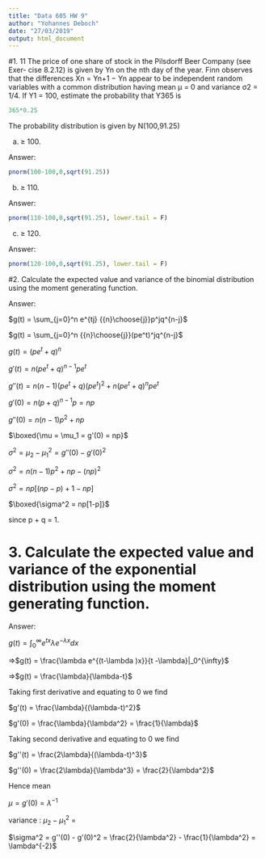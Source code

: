 ```yaml
---
title: "Data 605 HW 9"
author: "Yohannes Deboch"
date: "27/03/2019"
output: html_document
---
```


#1. 11 The price of one share of stock in the Pilsdorff Beer Company (see Exer- cise 8.2.12) is given by Yn on the nth day of the year. Finn observes that the differences Xn = Yn+1 − Yn appear to be independent random variables with a common distribution having mean μ = 0 and variance σ2 = 1/4. If Y1 = 100, estimate the probability that Y365 is

```r
365*0.25
```

The probability distribution is given by N(100,91.25)

(a) ≥ 100. 

Answer:
```r
pnorm(100-100,0,sqrt(91.25))
```

(b) ≥ 110.

Answer:
```r
pnorm(110-100,0,sqrt(91.25), lower.tail = F)

```

(c) ≥ 120.

Answer:
```r
pnorm(120-100,0,sqrt(91.25), lower.tail = F)

```

#2. Calculate the expected value and variance of the binomial distribution using the moment generating function.

Answer:

$g(t) = \sum_{j=0}^n e^{tj} {{n}\choose{j}}p^jq^{n-j}$

$g(t) = \sum_{j=0}^n {{n}\choose{j}}(pe^t)^jq^{n-j}$

$g(t) = (pe^t+q)^n$

$g'(t) = n(pe^t+q)^{n-1}pe^t$

$g''(t) = n(n-1)(pe^t+q)(pe^t)^2 + n(pe^t+q)^npe^t$

$g'(0) = n(p+q)^{n-1}p =np$

$g''(0) = n(n-1)p^2 + np$

$\boxed{\mu = \mu_1 = g'(0) = np}$

$\sigma^2 = \mu_2-\mu_1^2 = g''(0) - g'(0)^2$

$\sigma^2 = n(n-1)p^2 + np - (np)^2$

$\sigma^2 = np[(np-p) +1 -np]$

$\boxed{\sigma^2 = np[1-p]}$

since p + q = 1.


# 3. Calculate the expected value and variance of the exponential distribution using the moment generating function.

Answer:

$g(t) = \int_0^\infty e^{tx}\lambda e^{-\lambda x} dx$

=>$g(t) = \frac{\lambda e^{(t-\lambda )x}}{t -\lambda}|_0^{\infty}$

=>$g(t) = \frac{\lambda}{\lambda-t}$

Taking first derivative and equating to 0 we find

$g'(t) = \frac{\lambda}{(\lambda-t)^2}$

$g'(0) = \frac{\lambda}{\lambda^2} = \frac{1}{\lambda}$

Taking second derivative and equating to 0 we find

$g''(t) = \frac{2\lambda}{(\lambda-t)^3}$

$g''(0) =  \frac{2\lambda}{\lambda^3} = \frac{2}{\lambda^2}$


Hence
mean

$\mu = g'(0) = \lambda^{-1}$

variance : 
$\mu_{2} - \mu_{1}^2$ = 

$\sigma^2 = g''(0) - g'(0)^2 = \frac{2}{\lambda^2} - \frac{1}{\lambda^2} = \lambda^{-2}$
